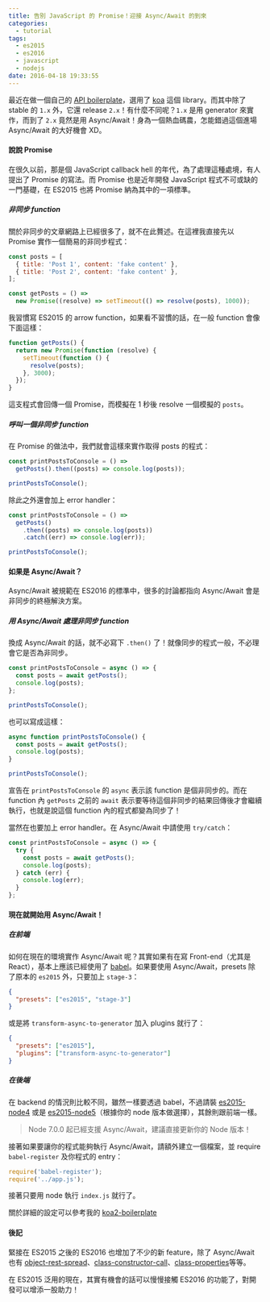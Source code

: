 ```yaml
---
title: 告別 JavaScript 的 Promise！迎接 Async/Await 的到來
categories:
  - tutorial
tags:
  - es2015
  - es2016
  - javascript
  - nodejs
date: 2016-04-18 19:33:55
---
```


最近在做一個自己的 [API boilerplate](https://github.com/jigsawye/koa2-boilerplate)，選用了 [koa](https://github.com/koajs/koa) 這個 library。而其中除了 stable 的 `1.x` 外，它還 release `2.x`！有什麼不同呢？`1.x` 是用 generator 來實作，而到了 `2.x` 竟然是用 Async/Await！身為一個熱血碼農，怎能錯過這個進場 Async/Await 的大好機會 XD。

<!-- more -->

#### 說說 Promise

在很久以前，那是個 JavaScript callback hell 的年代，為了處理這種處境，有人提出了 Promise 的寫法。而 Promise 也是近年開發 JavaScript 程式不可或缺的一門基礎，在 ES2015 也將 Promise 納為其中的一項標準。

##### 非同步 function

關於非同步的文章網路上已經很多了，就不在此贅述。在這裡我直接先以 Promise 實作一個簡易的非同步程式：

```js
const posts = [
  { title: 'Post 1', content: 'fake content' },
  { title: 'Post 2', content: 'fake content' },
];

const getPosts = () =>
  new Promise((resolve) => setTimeout(() => resolve(posts), 1000));
```

我習慣寫 ES2015 的 arrow function，如果看不習慣的話，在一般 function 會像下面這樣：

```js
function getPosts() {
  return new Promise(function (resolve) {
    setTimeout(function () {
      resolve(posts);
    }, 3000);
  });
}
```

這支程式會回傳一個 Promise，而模擬在 1 秒後 resolve 一個模擬的 `posts`。

##### 呼叫一個非同步 function

在 Promise 的做法中，我們就會這樣來實作取得 posts 的程式：

```js
const printPostsToConsole = () =>
  getPosts().then((posts) => console.log(posts));

printPostsToConsole();
```

除此之外還會加上 error handler：

```js
const printPostsToConsole = () =>
  getPosts()
    .then((posts) => console.log(posts))
    .catch((err) => console.log(err));

printPostsToConsole();
```

#### 如果是 Async/Await？

Async/Await 被規範在 ES2016 的標準中，很多的討論都指向 Async/Await 會是非同步的終極解決方案。

##### 用 Async/Await 處理非同步 function

換成 Async/Await 的話，就不必寫下 `.then()` 了！就像同步的程式一般，不必理會它是否為非同步。

```js
const printPostsToConsole = async () => {
  const posts = await getPosts();
  console.log(posts);
};

printPostsToConsole();
```

也可以寫成這樣：

```js
async function printPostsToConsole() {
  const posts = await getPosts();
  console.log(posts);
}

printPostsToConsole();
```

宣告在 `printPostsToConsole` 的 `async` 表示該 function 是個非同步的。而在 function 內 `getPosts` 之前的 `await` 表示要等待這個非同步的結果回傳後才會繼續執行，也就是說這個 function 內的程式都變為同步了！

當然在也要加上 error handler。在 Async/Await 中請使用 `try/catch`：

```js
const printPostsToConsole = async () => {
  try {
    const posts = await getPosts();
    console.log(posts);
  } catch (err) {
    console.log(err);
  }
};
```

#### 現在就開始用 Async/Await！

##### 在前端

如何在現在的環境實作 Async/Await 呢？其實如果有在寫 Front-end（尤其是 React），基本上應該已經使用了 [babel](babeljs.io)。如果要使用 Async/Await，presets 除了原本的 `es2015` 外，只要加上 `stage-3`：

```json
{
  "presets": ["es2015", "stage-3"]
}
```

或是將 `transform-async-to-generator` 加入 plugins 就行了：

```json
{
  "presets": ["es2015"],
  "plugins": ["transform-async-to-generator"]
}
```

##### 在後端

在 backend 的情況則比較不同，雖然一樣要透過 babel，不過請裝 [es2015-node4](babel-preset-es2015-node4) 或是 [es2015-node5](https://github.com/alekseykulikov/babel-preset-es2015-node5)（根據你的 node 版本做選擇），其餘則跟前端一樣。

> Node 7.0.0 起已經支援 Async/Await，建議直接更新你的 Node 版本！

接著如果要讓你的程式能夠執行 Async/Await，請額外建立一個檔案，並 require `babel-register` 及你程式的 entry：

```js
require('babel-register');
require('../app.js');
```

接著只要用 node 執行 `index.js` 就行了。

關於詳細的設定可以參考我的 [koa2-boilerplate](https://github.com/jigsawye/koa2-boilerplate)

#### 後記

緊接在 ES2015 之後的 ES2016 也增加了不少的新 feature，除了 Async/Await 也有 [object-rest-spread](https://github.com/sebmarkbage/ecmascript-rest-spread)、[class-constructor-call](https://github.com/tc39/ecma262/blob/master/workingdocs/callconstructor.md)、[class-properties](https://github.com/jeffmo/es-class-fields-and-static-properties)等等。

在 ES2015 泛用的現在，其實有機會的話可以慢慢接觸 ES2016 的功能了，對開發可以增添一股助力！
